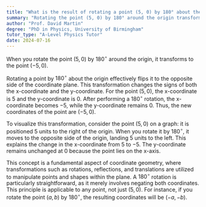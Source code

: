 ```yaml
---
title: "What is the result of rotating a point (5, 0) by 180° about the origin?"
summary: "Rotating the point (5, 0) by 180° around the origin transforms it to the point (-5, 0)."
author: "Prof. David Martin"
degree: "PhD in Physics, University of Birmingham"
tutor_type: "A-Level Physics Tutor"
date: 2024-07-16
---
```


When you rotate the point $(5, 0)$ by $180^\circ$ around the origin, it transforms to the point $(-5, 0)$.

Rotating a point by $180^\circ$ about the origin effectively flips it to the opposite side of the coordinate plane. This transformation changes the signs of both the x-coordinate and the y-coordinate. For the point $(5, 0)$, the x-coordinate is $5$ and the y-coordinate is $0$. After performing a $180^\circ$ rotation, the x-coordinate becomes $-5$, while the y-coordinate remains $0$. Thus, the new coordinates of the point are $(-5, 0)$.

To visualize this transformation, consider the point $(5, 0)$ on a graph: it is positioned $5$ units to the right of the origin. When you rotate it by $180^\circ$, it moves to the opposite side of the origin, landing $5$ units to the left. This explains the change in the x-coordinate from $5$ to $-5$. The y-coordinate remains unchanged at $0$ because the point lies on the x-axis.

This concept is a fundamental aspect of coordinate geometry, where transformations such as rotations, reflections, and translations are utilized to manipulate points and shapes within the plane. A $180^\circ$ rotation is particularly straightforward, as it merely involves negating both coordinates. This principle is applicable to any point, not just $(5, 0)$. For instance, if you rotate the point $(a, b)$ by $180^\circ$, the resulting coordinates will be $(-a, -b)$.
    